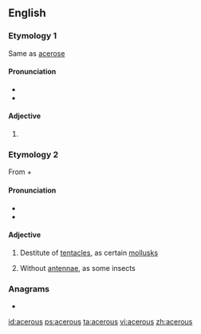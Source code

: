 ==English==

===Etymology 1===
Same as [[acerose]]

====Pronunciation====
* {{IPA|/ˈæs.əɹ.əs/|lang=en}}
* {{hyphenation|ac|er|ous|lang=en}}

====Adjective====
{{en-adj|-}}

# {{alternative spelling of|acerose|lang=en}}

===Etymology 2===
From {{der|en|grc|ἀ-||not}} + {{m|grc|κέρας||horn}}

====Pronunciation====
* {{IPA|/eɪˈsɪeɹ.əs/|lang=en}}
* {{hyphenation|a|ce|rous|lang=en}}

====Adjective====
{{en-adj|-}}

# {{lb|en|zoology}} Destitute of [[tentacles]], as certain [[mollusks]]
# {{lb|en|zoology}} Without [[antennae]], as some insects

===Anagrams===
* {{l|en|carouse}}

[[id:acerous]]
[[ps:acerous]]
[[ta:acerous]]
[[vi:acerous]]
[[zh:acerous]]